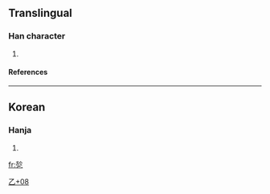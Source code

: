==Translingual==
===Han character===
{{Han char|rad=乙|as=08|sn=9|four=|canj=卜卜弓 (YYN)}}
# {{defn|Han|sort=乙08}}
====References====
{{Han ref|kx=0084.241|dj=0171.330|hdz=10056.051|uh=4E7B|ud=20091}}
----
==Korean==
===Hanja===
{{ko-hanja|hangeul=[[얼]]|rv=eol|mr=ŏl}}
# {{defn|Korean}}



[[Category:Korean-only CJKV Characters|乙+08]]

[[fr:乻]]